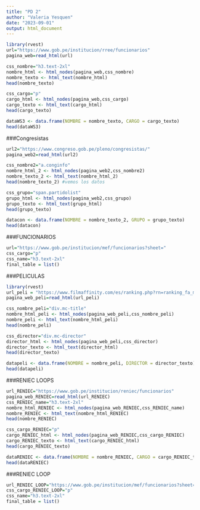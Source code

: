 ```yaml
---
title: "PD 2"
author: "Valeria Yesquen"
date: "2023-09-01"
output: html_document
---
```

```r
library(rvest)
url="https://www.gob.pe/institucion/rree/funcionarios"
pagina_web=read_html(url)
```

```r
css_nombre="h3.text-2xl"
nombre_html <- html_nodes(pagina_web,css_nombre)
nombre_texto <- html_text(nombre_html) 
head(nombre_texto)
```
```r
css_cargo="p"
cargo_html <- html_nodes(pagina_web,css_cargo)
cargo_texto <- html_text(cargo_html)
head(cargo_texto)
```

```r
dataWS3 <- data.frame(NOMBRE = nombre_texto, CARGO = cargo_texto)
head(dataWS3)
```

###Congresistas

```r
url2="https://www.congreso.gob.pe/pleno/congresistas/"
pagina_web2=read_html(url2)
```

```r
css_nombre2="a.conginfo" 
nombre_html_2 <- html_nodes(pagina_web2,css_nombre2) 
nombre_texto_2 <- html_text(nombre_html_2) 
head(nombre_texto_2) #vemos los datos
```
```r
css_grupo="span.partidolist"
grupo_html <- html_nodes(pagina_web2,css_grupo)
grupo_texto <- html_text(grupo_html)
head(grupo_texto)
```
```r
datacon <- data.frame(NOMBRE = nombre_texto_2, GRUPO = grupo_texto)
head(datacon)
```
###FUNCIONARIOS

```r
url="https://www.gob.pe/institucion/mef/funcionarios?sheet="
css_cargo="p"
css_name="h3.text-2xl"
final_table = list()
```

###PELICULAS

```r
library(rvest)
url_peli = "https://www.filmaffinity.com/es/ranking.php?rn=ranking_fa_movies"
pagina_web_peli=read_html(url_peli)
```

```r
css_nombre_peli="div.mc-title"
nombre_html_peli <- html_nodes(pagina_web_peli,css_nombre_peli)
nombre_peli <- html_text(nombre_html_peli) 
head(nombre_peli) 
```
```r
css_director="div.mc-director"
director_html <- html_nodes(pagina_web_peli,css_director)
director_texto <- html_text(director_html)
head(director_texto)
```
```r
datapeli <- data.frame(NOMBRE = nombre_peli, DIRECTOR = director_texto)
head(datapeli)
```

###RENIEC LOOPS

```r
url_RENIEC="https://www.gob.pe/institucion/reniec/funcionarios"
pagina_web_RENIEC=read_html(url_RENIEC)
css_RENIEC_name="h3.text-2xl"
nombre_html_RENIEC <- html_nodes(pagina_web_RENIEC,css_RENIEC_name)
nombre_RENIEC <- html_text(nombre_html_RENIEC) 
head(nombre_RENIEC) 
```

```r
css_cargo_RENIEC="p"
cargo_RENIEC_html <- html_nodes(pagina_web_RENIEC,css_cargo_RENIEC)
cargo_RENIEC_texto <- html_text(cargo_RENIEC_html)
head(cargo_RENIEC_texto)
```

```r
dataRENIEC <- data.frame(NOMBRE = nombre_RENIEC, CARGO = cargo_RENIEC_texto)
head(dataRENIEC)
```

###RENIEC LOOP

```r
url_RENIEC_LOOP="https://www.gob.pe/institucion/mef/funcionarios?sheet="
css_cargo_RENIEC_LOOP="p"
css_name="h3.text-2xl"
final_table = list()
```

